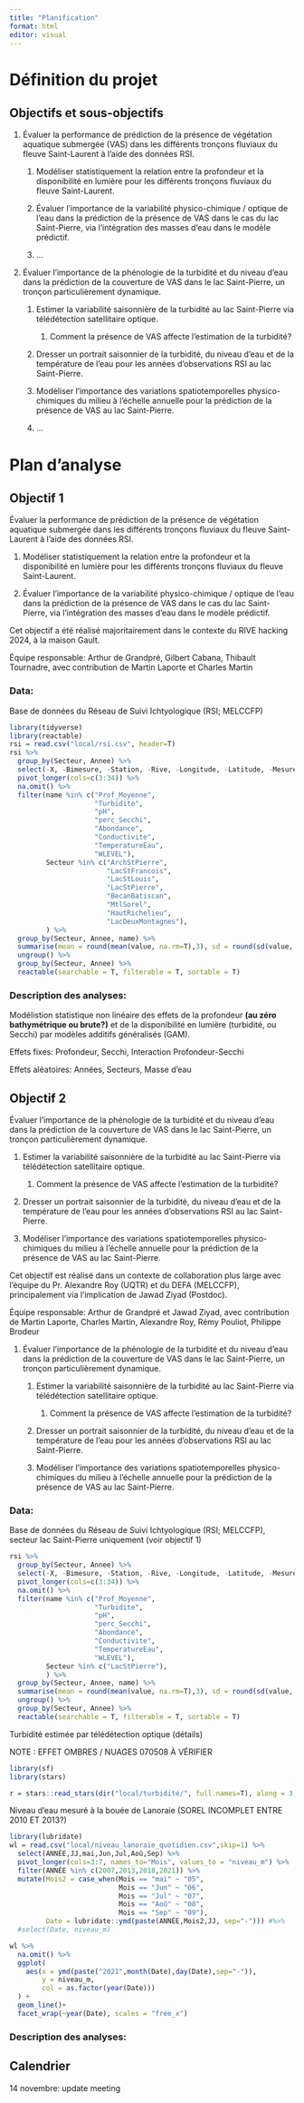 ```yaml
---
title: "Planification"
format: html
editor: visual
---
```


# Définition du projet

## Objectifs et sous-objectifs

1.  Évaluer la performance de prédiction de la présence de végétation aquatique submergée (VAS) dans les différents tronçons fluviaux du fleuve Saint-Laurent à l'aide des données RSI.

    1.  Modéliser statistiquement la relation entre la profondeur et la disponibilité en lumière pour les différents tronçons fluviaux du fleuve Saint-Laurent.

    2.  Évaluer l'importance de la variabilité physico-chimique / optique de l'eau dans la prédiction de la présence de VAS dans le cas du lac Saint-Pierre, via l'intégration des masses d'eau dans le modèle prédictif.

    3.  ...

2.  Évaluer l'importance de la phénologie de la turbidité et du niveau d'eau dans la prédiction de la couverture de VAS dans le lac Saint-Pierre, un tronçon particulièrement dynamique.

    1.  Estimer la variabilité saisonnière de la turbidité au lac Saint-Pierre via télédétection satellitaire optique.

        1.  Comment la présence de VAS affecte l'estimation de la turbidité?

    2.  Dresser un portrait saisonnier de la turbidité, du niveau d'eau et de la température de l'eau pour les années d'observations RSI au lac Saint-Pierre.

    3.  Modéliser l'importance des variations spatiotemporelles physico-chimiques du milieu à l'échelle annuelle pour la prédiction de la présence de VAS au lac Saint-Pierre.

    4.  ...

# Plan d'analyse

## Objectif 1

Évaluer la performance de prédiction de la présence de végétation aquatique submergée dans les différents tronçons fluviaux du fleuve Saint-Laurent à l'aide des données RSI.

1.  Modéliser statistiquement la relation entre la profondeur et la disponibilité en lumière pour les différents tronçons fluviaux du fleuve Saint-Laurent.

2.  Évaluer l'importance de la variabilité physico-chimique / optique de l'eau dans la prédiction de la présence de VAS dans le cas du lac Saint-Pierre, via l'intégration des masses d'eau dans le modèle prédictif.

Cet objectif a été réalisé majoritairement dans le contexte du RIVE hacking 2024, à la maison Gault.

Équipe responsable: Arthur de Grandpré, Gilbert Cabana, Thibault Tournadre, avec contribution de Martin Laporte et Charles Martin

### Data:

Base de données du Réseau de Suivi Ichtyologique (RSI; MELCCFP)

```r
library(tidyverse)
library(reactable)
rsi = read.csv("local/rsi.csv", header=T)
rsi %>%
  group_by(Secteur, Annee) %>%
  select(-X, -Bimesure, -Station, -Rive, -Longitude, -Latitude, -Mesure, -Fin) %>%
  pivot_longer(cols=c(3:34)) %>%
  na.omit() %>%
  filter(name %in% c("Prof_Moyenne",
                     "Turbidite",
                     "pH",
                     "perc_Secchi",
                     "Abondance",
                     "Conductivite",
                     "TemperatureEau",
                     "WLEVEL"),
         Secteur %in% c("ArchStPierre",
                        "LacStFrancois",
                        "LacStLouis",
                        "LacStPierre",
                        "BecanBatiscan",
                        "MtlSorel",
                        "HautRichelieu",
                        "LacDeuxMontagnes"),
         ) %>%
  group_by(Secteur, Annee, name) %>%
  summarise(mean = round(mean(value, na.rm=T),3), sd = round(sd(value, na.rm=T),3), n=n()) %>%
  ungroup() %>%
  group_by(Secteur, Annee) %>%
  reactable(searchable = T, filterable = T, sortable = T)

```

### Description des analyses:

Modélistion statistique non linéaire des effets de la profondeur **(au zéro bathymétrique ou brute?)** et de la disponibilité en lumière (turbidité, ou Secchi) par modèles additifs généralisés (GAM).

Effets fixes: Profondeur, Secchi, Interaction Profondeur-Secchi

Effets aléatoires: Années, Secteurs, Masse d'eau

## Objectif 2

Évaluer l'importance de la phénologie de la turbidité et du niveau d'eau dans la prédiction de la couverture de VAS dans le lac Saint-Pierre, un tronçon particulièrement dynamique.

1.  Estimer la variabilité saisonnière de la turbidité au lac Saint-Pierre via télédétection satellitaire optique.

    1.  Comment la présence de VAS affecte l'estimation de la turbidité?

2.  Dresser un portrait saisonnier de la turbidité, du niveau d'eau et de la température de l'eau pour les années d'observations RSI au lac Saint-Pierre.

3.  Modéliser l'importance des variations spatiotemporelles physico-chimiques du milieu à l'échelle annuelle pour la prédiction de la présence de VAS au lac Saint-Pierre.

Cet objectif est réalisé dans un contexte de collaboration plus large avec l'équipe du Pr. Alexandre Roy (UQTR) et du DEFA (MELCCFP), principalement via l'implication de Jawad Ziyad (Postdoc).

Équipe responsable: Arthur de Grandpré et Jawad Ziyad, avec contribution de Martin Laporte, Charles Martin, Alexandre Roy, Rémy Pouliot, Philippe Brodeur

1.  Évaluer l'importance de la phénologie de la turbidité et du niveau d'eau dans la prédiction de la couverture de VAS dans le lac Saint-Pierre, un tronçon particulièrement dynamique.

    1.  Estimer la variabilité saisonnière de la turbidité au lac Saint-Pierre via télédétection satellitaire optique.

        1.  Comment la présence de VAS affecte l'estimation de la turbidité?

    2.  Dresser un portrait saisonnier de la turbidité, du niveau d'eau et de la température de l'eau pour les années d'observations RSI au lac Saint-Pierre.

    3.  Modéliser l'importance des variations spatiotemporelles physico-chimiques du milieu à l'échelle annuelle pour la prédiction de la présence de VAS au lac Saint-Pierre.

### Data:

Base de données du Réseau de Suivi Ichtyologique (RSI; MELCCFP), secteur lac Saint-Pierre uniquement (voir objectif 1)

```r
rsi %>%
  group_by(Secteur, Annee) %>%
  select(-X, -Bimesure, -Station, -Rive, -Longitude, -Latitude, -Mesure, -Fin) %>%
  pivot_longer(cols=c(3:34)) %>%
  na.omit() %>%
  filter(name %in% c("Prof_Moyenne",
                     "Turbidite",
                     "pH",
                     "perc_Secchi",
                     "Abondance",
                     "Conductivite",
                     "TemperatureEau",
                     "WLEVEL"),
         Secteur %in% c("LacStPierre"),
         ) %>%
  group_by(Secteur, Annee, name) %>%
  summarise(mean = round(mean(value, na.rm=T),3), sd = round(sd(value, na.rm=T),3), n=n()) %>%
  ungroup() %>%
  group_by(Secteur, Annee) %>%
  reactable(searchable = T, filterable = T, sortable = T)

```

Turbidité estimée par télédétection optique (détails)

NOTE : EFFET OMBRES / NUAGES 070508 À VÉRIFIER

```r
library(sf)
library(stars)

r = stars::read_stars(dir("local/turbidité/", full.names=T), along = 3)

```

Niveau d'eau mesuré à la bouée de Lanoraie (SOREL INCOMPLET ENTRE 2010 ET 2013?)

```r
library(lubridate)
wl = read.csv("local/niveau_lanoraie_quotidien.csv",skip=1) %>%
  select(ANNÉE,JJ,mai,Jun,Jul,Aoû,Sep) %>%
  pivot_longer(cols=3:7, names_to="Mois", values_to = "niveau_m") %>%
  filter(ANNÉE %in% c(2007,2013,2018,2021)) %>%
  mutate(Mois2 = case_when(Mois == "mai" ~ "05",
                           Mois == "Jun" ~ "06",
                           Mois == "Jul" ~ "07",
                           Mois == "Aoû" ~ "08",
                           Mois == "Sep" ~ "09"),
         Date = lubridate::ymd(paste(ANNÉE,Mois2,JJ, sep="-"))) #%>%
  #select(Date, niveau_m)

wl %>%
  na.omit() %>%
  ggplot(
    aes(x = ymd(paste("2021",month(Date),day(Date),sep="-")),
        y = niveau_m,
        col = as.factor(year(Date)))
  ) +
  geom_line()+
  facet_wrap(~year(Date), scales = "free_x")
```

### Description des analyses:

## Calendrier

14 novembre: update meeting
